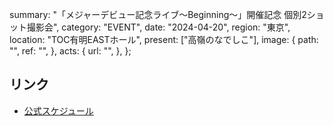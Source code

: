   summary: "「メジャーデビュー記念ライブ〜Beginning〜」開催記念 個別2ショット撮影会",
  category: "EVENT",
  date: "2024-04-20",
  region: "東京",
  location: "TOC有明EASTホール",
  present: ["高嶺のなでしこ"],
  image: {
    path: "",
    ref: "",
  },
  acts: {
    url: "",
  },
};

## リンク

- [公式スケジュール](https://takanenonadeshiko.jp/?p=1923)
